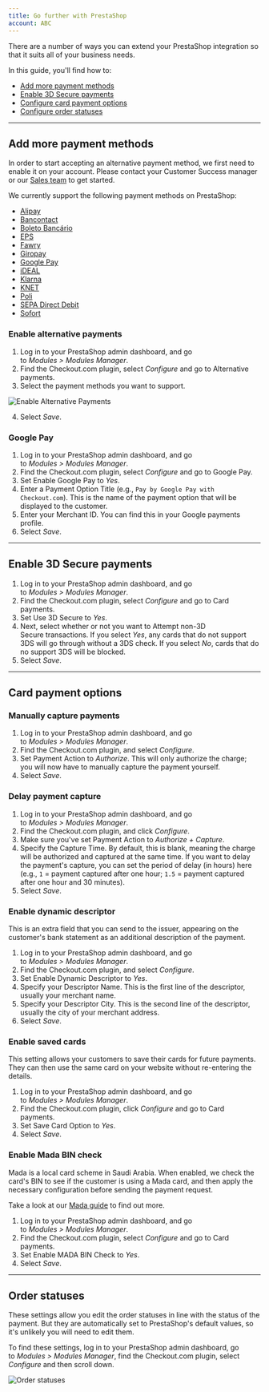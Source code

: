 ```yaml
---
title: Go further with PrestaShop
account: ABC
---
```


There are a number of ways you can extend your PrestaShop integration so that it suits all of your business needs.

In this guide, you'll find how to:

- [Add more payment methods](#Add_more_payment_methods)
- [Enable 3D Secure payments](#Enable_3D_Secure_payments)
- [Configure card payment options](#Card_payment_options)
- [Configure order statuses](#Order_statuses)

---

## Add more payment methods

<TipBox variant="note">

In order to start accepting an alternative payment method, we first need to enable it on your account. Please contact your Customer Success manager or our [Sales team](https://checkout.com/contact-sales) to get started.

</TipBox>

We currently support the following payment methods on PrestaShop:

- [Alipay](/payments/payment-methods/wallets/alipay)
- [Bancontact](/payments/payment-methods/cards/bancontact)
- [Boleto Bancário](/payments/payment-methods/cash-and-atm-payment/boleto-bancario)
- [EPS](/payments/payment-methods/bank-transfers/eps)
- [Fawry](/payments/payment-methods/cash-and-atm-payment/fawry)
- [Giropay](/payments/payment-methods/bank-transfers/giropay)
- [Google Pay](/payments/payment-methods/wallets/google-pay)
- [iDEAL](/payments/payment-methods/bank-transfers/i-deal)
- [Klarna](/payments/payment-methods/invoice-and-pay-later/klarna)
- [KNET](/payments/payment-methods/cards/knet)
- [Poli](/payments/payment-methods/bank-transfers/poli)
- [SEPA Direct Debit](/payments/payment-methods/direct-debit/sepa-direct-debit)
- [Sofort](/payments/payment-methods/bank-transfers/sofort)

### Enable alternative payments

1.  Log in to your PrestaShop admin dashboard, and go to *Modules > Modules Manager*.
2.  Find the Checkout.com plugin, select *Configure* and go to Alternative payments.
3.  Select the payment methods you want to support.

<img
  maxWidth={350}
  src="/docs/Integrate/PrestaShop/enable_alternative_payments.png"
  title="Enable Alternative Payments"
/>

4.  Select _Save_.

### Google Pay

1.  Log in to your PrestaShop admin dashboard, and go to *Modules > Modules Manager*.
2.  Find the Checkout.com plugin, select *Configure* and go to Google Pay.
3.  Set Enable Google Pay to *Yes*.
4.  Enter a Payment Option Title (e.g., `Pay by Google Pay with Checkout.com`). This is the name of the payment option that will be displayed to the customer.
5.  Enter your Merchant ID. You can find this in your Google payments profile.
6.  Select *Save*.

---

## Enable 3D Secure payments

1.  Log in to your PrestaShop admin dashboard, and go to *Modules > Modules Manager*.
2.  Find the Checkout.com plugin, select *Configure* and go to Card payments.
3.  Set Use 3D Secure to *Yes*.
4.  Next, select whether or not you want to Attempt non-3D Secure transactions. If you select *Yes*, any cards that do not support 3DS will go through without a 3DS check. If you select *No*, cards that do no support 3DS will be blocked.
5.  Select *Save*.

---

## Card payment options

### Manually capture payments

1.  Log in to your PrestaShop admin dashboard, and go to *Modules > Modules Manager*.
2.  Find the Checkout.com plugin, and select *Configure*.
3.  Set Payment Action to *Authorize*. This will only authorize the charge; you will now have to manually capture the payment yourself.
4.  Select *Save*.

### Delay payment capture

1.  Log in to your PrestaShop admin dashboard, and go to *Modules > Modules Manager*.
2.  Find the Checkout.com plugin, and click *Configure*.
3.  Make sure you've set Payment Action to *Authorize + Capture*.
4.  Specify the Capture Time. By default, this is blank, meaning the charge will be authorized and captured at the same time. If you want to delay the payment's capture, you can set the period of delay (in hours) here (e.g., `1` = payment captured after one hour; `1.5` = payment captured after one hour and 30 minutes).
5.  Select *Save*.

### Enable dynamic descriptor

This is an extra field that you can send to the issuer, appearing on the customer's bank statement as an additional description of the payment.

1.  Log in to your PrestaShop admin dashboard, and go to *Modules > Modules Manager*.
2.  Find the Checkout.com plugin, and select *Configure*.
3.  Set Enable Dynamic Descriptor to *Yes*.
4.  Specify your Descriptor Name. This is the first line of the descriptor, usually your merchant name.
5.  Specify your Descriptor City. This is the second line of the descriptor, usually the city of your merchant address.
6.  Select *Save*.

### Enable saved cards

This setting allows your customers to save their cards for future payments. They can then use the same card on your website without re-entering the details.

1.  Log in to your PrestaShop admin dashboard, and go to *Modules > Modules Manager*.
2.  Find the Checkout.com plugin, click *Configure* and go to Card payments.
3.  Set Save Card Option to *Yes*.
4.  Select *Save*.

### Enable Mada BIN check

Mada is a local card scheme in Saudi Arabia. When enabled, we check the card's BIN to see if the customer is using a Mada card, and then apply the necessary configuration before sending the payment request.

Take a look at our [Mada guide](/payments/payment-methods/cards/mada) to find out more.

1.  Log in to your PrestaShop admin dashboard, and go to *Modules > Modules Manager*.
2.  Find the Checkout.com plugin, select *Configure* and go to Card payments.
3.  Set Enable MADA BIN Check to *Yes*.
4.  Select *Save*.

---

## Order statuses

These settings allow you edit the order statuses in line with the status of the payment. But they are automatically set to PrestaShop's default values, so it's unlikely you will need to edit them.

To find these settings, log in to your PrestaShop admin dashboard, go to *Modules > Modules Manager*, find the Checkout.com plugin, select *Configure* and then scroll down.

<img maxWidth={500} src="/docs/Integrate/PrestaShop/order_statuses.png" title="Order statuses" />
